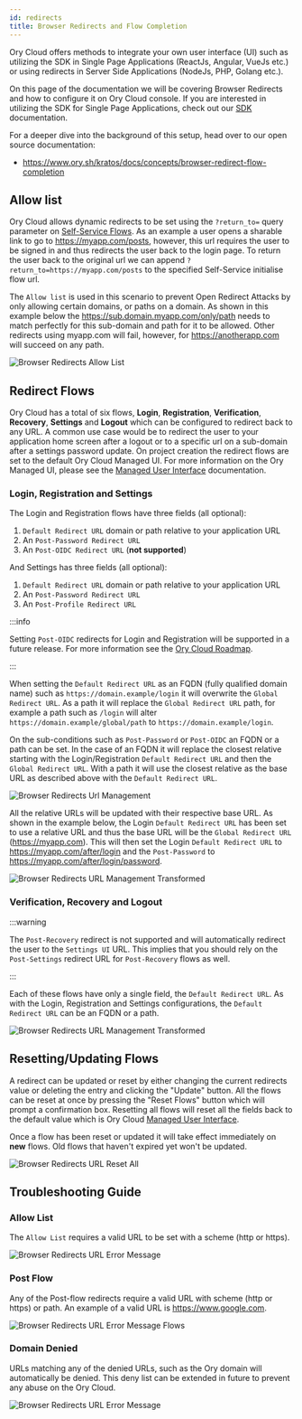 ```yaml
---
id: redirects
title: Browser Redirects and Flow Completion
---
```


Ory Cloud offers methods to integrate your own user interface (UI) such as
utilizing the SDK in Single Page Applications (ReactJs, Angular, VueJs etc.) or
using redirects in Server Side Applications (NodeJs, PHP, Golang etc.).

On this page of the documentation we will be covering Browser Redirects and how
to configure it on Ory Cloud console. If you are interested in utilizing the SDK
for Single Page Applications, check out our [SDK](./services-api.mdx)
documentation.

For a deeper dive into the background of this setup, head over to our open
source documentation:

- https://www.ory.sh/kratos/docs/concepts/browser-redirect-flow-completion

## Allow list

Ory Cloud allows dynamic redirects to be set using the `?return_to=` query
parameter on [Self-Service Flows](./self-service.mdx). As an example a user
opens a sharable link to go to https://myapp.com/posts, however, this url
requires the user to be signed in and thus redirects the user back to the login
page. To return the user back to the original url we can append
`?return_to=https://myapp.com/posts` to the specified Self-Service initialise
flow url.

The `Allow list` is used in this scenario to prevent Open Redirect Attacks by
only allowing certain domains, or paths on a domain. As shown in this example
below the https://sub.domain.myapp.com/only/path needs to match perfectly for
this sub-domain and path for it to be allowed. Other redirects using myapp.com
will fail, however, for https://anotherapp.com will succeed on any path.

![Browser Redirects Allow List](/images/browser-redirects/browser-redirects-allow-list.png)

## Redirect Flows

Ory Cloud has a total of six flows, **Login**, **Registration**, **Verification**,
**Recovery**, **Settings** and **Logout** which can be configured to redirect back to any
URL. A common use case would be to redirect the user to your application
home screen after a logout or to a specific url on a sub-domain after a settings
password update. On project creation the redirect flows are set to the
default Ory Cloud Managed UI. For more information on the Ory Managed UI, please
see the [Managed User Interface](./managed-ui.mdx) documentation.

### Login, Registration and Settings

The Login and Registration flows have three fields (all optional):

1. `Default Redirect URL` domain or path relative to your application URL
2. An `Post-Password Redirect URL`
3. An `Post-OIDC Redirect URL` (**not supported**)

And Settings has three fields (all optional):

1. `Default Redirect URL` domain or path relative to your application URL
2. An `Post-Password Redirect URL`
3. An `Post-Profile Redirect URL`

:::info

Setting `Post-OIDC` redirects for Login and Registration will be supported in
a future release. For more information see the [Ory Cloud Roadmap](../cloud/cloud-roadmap.mdx).

:::

When setting the `Default Redirect URL` as an FQDN (fully qualified domain name)
such as `https://domain.example/login` it will overwrite the
`Global Redirect URL`. As a path it will replace the `Global Redirect URL` path,
for example a path such as `/login` will alter
`https://domain.example/global/path` to `https://domain.example/login`.

On the sub-conditions such as `Post-Password` or `Post-OIDC` an FQDN or a path
can be set. In the case of an FQDN it will replace the closest relative starting
with the Login/Registration `Default Redirect URL` and then the
`Global Redirect URL`. With a path it will use the closest relative as the base
URL as described above with the `Default Redirect URL`.

![Browser Redirects Url Management](/images/browser-redirects/browser-redirects-url-management.png)

All the relative URLs will be updated with their respective base URL. As shown
in the example below, the Login `Default Redirect URL` has been set to use a
relative URL and thus the base URL will be the `Global Redirect URL`
(https://myapp.com). This will then set the Login `Default Redirect URL` to
https://myapp.com/after/login and the `Post-Password` to
https://myapp.com/after/login/password.

![Browser Redirects URL Management Transformed](/images/browser-redirects/browser-redirects-url-management-2.png)

### Verification, Recovery and Logout

:::warning

The `Post-Recovery` redirect is not supported and will automatically redirect
the user to the `Settings UI` URL. This implies that you should rely on the
`Post-Settings` redirect URL for `Post-Recovery` flows as well.

:::

Each of these flows have only a single field, the `Default Redirect URL`. As
with the Login, Registration and Settings configurations, the
`Default Redirect URL` can be an FQDN or a path.

![Browser Redirects URL Management Transformed](/images/browser-redirects/browser-redirects-url-management-3.png)

## Resetting/Updating Flows

A redirect can be updated or reset by either changing the current redirects
value or deleting the entry and clicking the "Update" button. All the flows can
be reset at once by pressing the "Reset Flows" button which will prompt a
confirmation box. Resetting all flows will reset all the fields back to the
default value which is Ory Cloud [Managed User Interface](./managed-ui.mdx).

Once a flow has been reset or updated it will take effect immediately on **new**
flows. Old flows that haven't expired yet won't be updated.

![Browser Redirects URL Reset All](/images/browser-redirects/browser-redirects-reset-all.png)

## Troubleshooting Guide

### Allow List

The `Allow List` requires a valid URL to be set with a scheme (http or https).

![Browser Redirects URL Error Message](/images/browser-redirects/browser-redirects-error-messages-1.png)

### Post Flow

Any of the Post-flow redirects require a valid URL with scheme (http or https)
or path. An example of a valid URL is https://www.google.com.

![Browser Redirects URL Error Message Flows](/images/browser-redirects/browser-redirects-error-messages-flows.png)

### Domain Denied

URLs matching any of the denied URLs, such as the Ory domain will automatically
be denied. This deny list can be extended in future to prevent any abuse on the
Ory Cloud.

![Browser Redirects URL Error Message](/images/browser-redirects/browser-redirects-error-messages-2.png)
